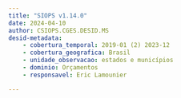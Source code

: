 ```yaml
---
title: "SIOPS v1.14.0"
date: 2024-04-10
author: CSIOPS.CGES.DESID.MS
desid-metadata:
    - cobertura_temporal: 2019-01 (2) 2023-12
    - cobertura_geografica: Brasil
    - unidade_observacao: estados e municípios
    - dominio: Orçamentos
    - responsavel: Eric Lamounier

---
```

